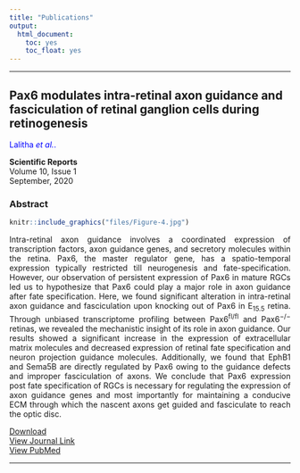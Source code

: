 ```yaml
---
title: "Publications"
output:
  html_document:
    toc: yes
    toc_float: yes
---
```

**********
## **Pax6 modulates intra-retinal axon guidance and fasciculation of retinal ganglion cells during retinogenesis**

<p style="color:blue">Lalitha *et al.*.</p>**Scientific Reports** <br>Volume 10, Issue 1<br>September, 2020

### **Abstract**



```r
knitr::include_graphics("files/Figure-4.jpg")
```
<p align = "justify">Intra-retinal axon guidance involves a coordinated expression of transcription factors, axon guidance genes, and secretory molecules within the retina. Pax6, the master regulator gene, has a spatio-temporal expression typically restricted till neurogenesis and fate-specification. However, our observation of persistent expression of Pax6 in mature RGCs led us to hypothesize that Pax6 could play a major role in axon guidance after fate specification. Here, we found significant alteration in intra-retinal axon guidance and fasciculation upon knocking out of Pax6 in E~15.5~ retina. Through unbiased transcriptome profiling between Pax6^fl/fl^ and Pax6^−/−^ retinas, we revealed the mechanistic insight of its role in axon guidance. Our results showed a significant increase in the expression of extracellular matrix molecules and decreased expression of retinal fate specification and neuron projection guidance molecules. Additionally, we found that EphB1 and Sema5B are directly regulated by Pax6 owing to the guidance defects and improper fasciculation of axons. We conclude that Pax6 expression post fate specification of RGCs is necessary for regulating the expression of axon guidance genes and most importantly for maintaining a conducive ECM through which the nascent axons get guided and fasciculate to reach the optic disc.</p>
[<i class="fas fa-download"></i> Download](file:///C:/Users/budha/Documents/bio/files/Lalitha_et_al_2020.7z)<br>
[<i class="fas fa-link"></i> View Journal Link](https://www.nature.com/articles/s41598-020-72828-4)<br>
[<i class="fas fa-link"></i> View PubMed](https://pubmed.ncbi.nlm.nih.gov/32999322/)


*******


